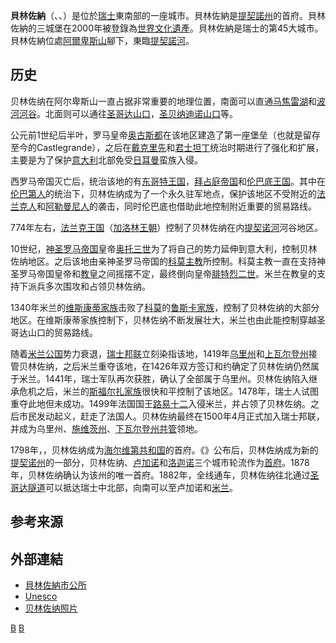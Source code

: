{{Infobox settlement
| name = 贝林佐纳
| native_name = {{lang|it|Bellinzona}}
| settlement_type = [[市镇_(瑞士)|瑞士市镇]]
| image_skyline = Tre Castelli.jpg
| image_caption = 贝林佐纳风光
| image_flag = Citta bellinzona Logo.jpg
| image_seal = Stemma Bellinzona.svg
| image_map = Karte Gemeinde Bellinzona 2017.png
| map_caption = 贝林佐纳在贝林佐纳区的位置
| pushpin_map = Switzerland
| pushpin_label_position = bottom
| pushpin_map_caption = 贝林佐纳在瑞士的位置
| subdivision_type = 国家
| subdivision_name = {{CHE}}
| subdivision_type1 = [[瑞士行政区划|州]]
| subdivision_name1 = [[File:Flag_of_Canton_of_Tessin.svg|16px]] [[提契诺州|提契诺州]]
| subdivision_type2 = [[区_(瑞士)|区]]
| subdivision_name2 = {{link-de|贝林佐纳区|Bezirk Bellinzona}}
| elevation_m = 238
| area_total_km2 = 164.22
| population_as_of = 2018年12月31日
| population_footnotes = <ref>{{cite web|url=https://www.bfs.admin.ch/bfs/de/home/statistiken/bevoelkerung.assetdetail.7966022.html|title=Ständige Wohnbevölkerung nach Staatsangehörigkeitskategorie, Geschlecht und Gemeinde, Provisorische Jahresergebnisse, 2018|trans_title=瑞士联邦2018年按国籍、性别和市镇划分的常住人口统计表|date=2019-04-09|publisher=[[瑞士联邦统计署|瑞士联邦统计署]]|language=de|accessdate=2019-10-14|archive-date=2019-04-11|archive-url=https://web.archive.org/web/20190411063248/https://www.bfs.admin.ch/bfs/de/home/statistiken/bevoelkerung.assetdetail.7966022.html|dead-url=no}}</ref>
| population_total = 43219
| population_density_km2 = auto
| population_demonym = bellinzonesi
| timezone = [[欧洲中部时间|CET]]
| utc_offset = +1
| timezone_DST = [[欧洲中部夏令时间|CEST]]
| utc_offset_DST = +2
| coordinates = {{coord|46|11|31|N|9|1|24|E|region:|display=inline}}
| postal_code_type = [[瑞士邮政编码系统|邮政编码]]
| postal_code = 6500
| blank_name = [[瑞士市镇官方编号|官方编号]]
| blank_info = 5002
| website = {{url|www.bellinzona.ch}}
}}

'''貝林佐納'''（{{lang-it|'''Bellinzona'''}}、{{lang-fr|Bellinzone}}、{{lang-rm|Blizuna}}）是位於[[瑞士|瑞士]]東南部的一座城市。貝林佐納是[[提契諾州|提契諾州]]的首府。貝林佐納的三城堡在2000年被登錄為[[世界文化遺產|世界文化遺產]]。貝林佐納是瑞士的第45大城市。貝林佐納位處[[阿爾卑斯山|阿爾卑斯山]]腳下，東臨[[提契諾河|提契諾河]]。

== 历史 ==

贝林佐纳在阿尔卑斯山一直占据非常重要的地理位置，南面可以直通[[馬焦雷湖|马焦雷湖]]和[[波河河谷|波河河谷]]。北面则可以通往[[圣哥达山口|圣哥达山口]]，[[圣贝纳迪诺山口|圣贝纳迪诺山口]]等。

公元前1世纪后半叶，罗马皇帝[[奥古斯都|奥古斯都]]在该地区建造了第一座堡垒（也就是留存至今的Castlegrande），之后在[[戴克里先|戴克里先]]和[[君士坦丁大帝|君士坦丁]]统治时期进行了强化和扩展，主要是为了保护[[意大利|意大利]]北部免受[[日耳曼人|日耳曼]]蛮族入侵。

西罗马帝国灭亡后，统治该地的有[[东哥特王国|东哥特王国]]，[[东罗马帝国|拜占庭帝国]]和[[倫巴底王國|伦巴底王国]]。其中在[[伦巴第人|伦巴第人]]的统治下，贝林佐纳成为了一个永久驻军地点，保护该地区不受附近的[[法兰克人|法兰克人]]和[[阿勒曼尼人|阿勒曼尼人]]的袭击，同时伦巴底也借助此地控制附近重要的贸易路线。

774年左右，[[法兰克王国|法兰克王国]]（[[加洛林王朝|加洛林王朝]]）控制了贝林佐纳在内[[提契诺河|提契诺河]]河谷地区。

10世纪，[[神圣罗马帝国|神圣罗马帝国]]皇帝[[奥托三世|奥托三世]]为了将自己的势力延伸到意大利，控制贝林佐纳地区。之后该地由亲神圣罗马帝国的[[天主教科莫教區|科莫主教]]所控制。科莫主教一直在支持神圣罗马帝国皇帝和[[教皇|教皇]]之间摇摆不定，最终倒向皇帝[[腓特烈二世_(神圣罗马帝国)|腓特烈二世]]。米兰在教皇的支持下派兵多次围攻和占领贝林佐纳。

1340年米兰的[[维斯康蒂家族|维斯康蒂家族]]击败了[[科莫|科莫]]的[[鲁斯卡家族|鲁斯卡家族]]，控制了贝林佐纳的大部分地区。在维斯康蒂家族控制下，贝林佐纳不断发展壮大，米兰也由此能控制穿越圣哥达山口的贸易路线。

随着[[米兰公国|米兰公国]]势力衰退，[[舊瑞士邦聯|瑞士邦联]]立刻染指该地，1419年[[烏里州|乌里州]]和[[上瓦尔登州|上瓦尔登州]]接管贝林佐纳，之后米兰重夺该地，在1426年双方签订和约确定了贝林佐纳仍然属于米兰。1441年，瑞士军队再次获胜，确认了{{link-en|莱文蒂纳山谷|Leventina District}}全部属于乌里州。贝林佐纳陷入继承危机之后，米兰的[[斯福尔扎家族|斯福尔扎家族]]很快和平控制了该地区。1478年，瑞士人试图重夺此地但未成功。1499年法国国王[[路易十二|路易十二]]入侵米兰，并占领了贝林佐纳。之后市民发动起义，赶走了法国人。贝林佐纳最终在1500年4月正式加入瑞士邦联，并成为乌里州、[[施維茨州|施维茨州]]、[[下瓦尔登州|下瓦尔登州]][[共管|共管]]领地。

1798年，{{link-en|法国入侵瑞士|French invasion of Switzerland}}，贝林佐纳成为[[海尔维第共和国|海尔维第共和国]]{{link-en|贝林佐纳州|Canton of Bellinzona}}的首府。《{{link-en|调解法|Act_of_Mediation}}》公布后，贝林佐纳成为新的[[提契诺州|提契诺州]]的一部分，贝林佐纳、[[卢加诺|卢加诺]]和[[洛迦诺|洛迦诺]]三个城市轮流作为[[首府|首府]]。1878年，贝林佐纳确认为该州的唯一首府。1882年，{{link-en|圣哥达铁路|Gotthard_railway}}全线通车，贝林佐纳往北通过[[圣哥达铁路隧道|圣哥达隧道]]可以抵达瑞士中北部，向南可以至卢加诺和[[米兰|米兰]]。

== 参考来源 ==
{{reflist}}

== 外部連結 ==
{{Commonscat|Bellinzona|貝林佐納}}
* [http://www.bellinzona.ch/ 貝林佐納市公所]{{Wayback|url=http://www.bellinzona.ch/ |date=20110227224745 }}
* [https://web.archive.org/web/20070217000106/http://www.bellinzonaunesco.ch/castelliunesco/en/ Unesco]
* [https://web.archive.org/web/20081203203146/http://www.swissorama.org/fotos-photos/thumbnails-12.html 贝林佐纳照片]

{{Authority control}}
[[Category:瑞士城市|B]]
[[Category:提契诺州的市镇|B]]